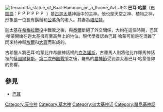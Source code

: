 [[File:Terracotta_statue_of_Baal-Hammon_on_a_throne_AvL.JPG|thumb]]
'''巴耳·哈蒙'''（[[布匿語|布匿語]]：[[File:Phoenician_nun.svg|15px]][[File:Phoenician_mem.svg|15px]][[File:Phoenician_heth.svg|15px]][[File:Phoenician_lamedh.svg|15px]][[File:Phoenician_ayin.svg|15px]][[File:Phoenician_beth.svg|15px]] ''{{transl|腓尼基字母|bʻl ḥmn}}''）是[[古迦太基|古迦太基]]神話中的主神。他也是天空之神、植物之神，形象是一位長有鬍鬚和[[公羊|公羊]]角的老人。其妻為[[塔尼特|塔尼特]]。

迦太基在[[希梅拉戰役_(前480年)|希梅拉戰役]]中戰敗之後，與[[泰爾|泰爾]]斷絕了外交關係，大約在這個時期，巴耳·哈蒙開始在迦太基擁有至高無上的地位。現代學者認為巴耳·哈蒙可能是在混雜了閃米特神祇[[埃爾_(神)|埃爾]]和[[大袞|大袞]]而形成的。

古希臘人將巴耳·哈蒙比作希臘神話裡的[[克洛諾斯|克洛諾斯]]，古羅馬人則將他比作羅馬神話裡的[[薩圖爾努斯|薩圖爾努斯]]。[[第二次布匿戰爭|第二次布匿戰爭]]之後，羅馬的[[農神節|農神節]]受到迦太基巴耳·哈蒙信仰的影響。

==參見==
*[[巴耳|巴耳]]

{{Authority control}}
{{神話小作品}}
[[Category:天空神|Category:天空神]]
[[Category:草木神|Category:草木神]]
[[Category:迦太基神话|Category:迦太基神话]]
[[Category:腓尼基神話|Category:腓尼基神話]]